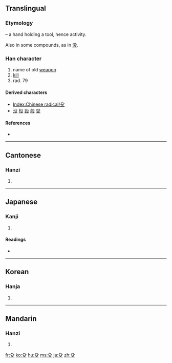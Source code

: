 ==Translingual==
{{stroke order|type=animate}}

===Etymology===
{{liushu|i}} – a hand holding a tool, hence activity.

Also {{Han simp|𠬛}} in some compounds, as in [[没]].

===Han character===
{{Han char|rn=79|rad=殳|as=00|sn=4|four=7740<sub>7</sub>|canj=竹弓水 (HNE), X竹弓水 (XHNE)|ids=⿱[[几]][[又]]}}

# name of old [[weapon]]
# [[kill]]
# rad. 79

====Derived characters====
{{rfc-header|Derived characters|lang=mul}}
* [[Index:Chinese radical/殳]]
* [[没]] [[役]] [[設]] [[般]] [[癹]]

====References====
* {{Han ref|kx=0584.170|dkj=16613|dj=0977.050|hdz=32155.010|uh=6BB3|ud=27571|bh=C95F|bd=51551}}

----

==Cantonese==

===Hanzi===
{{yue-hanzi|jyut=|y=syu4}}

# {{defn|Cantonese|sort=殳00}}

----

==Japanese==

===Kanji===
{{ja-kanji|grade=|rs=殳00}}

# {{defn|Japanese|sort=殳00}}

====Readings====
* {{ja-readings|on=[[しゅ]] (shu)|kun=[[ほこ]] (hoko)}}

----

==Korean==

===Hanja===
{{ko-hanja|hangeul=쉬|eumhun=|rv=swi|mr=swi|y=swi}}

# {{defn|Korean|sort=殳00}}

----

==Mandarin==

===Hanzi===
{{cmn-hanzi|pin=[[shū]] ([[shu1]])|wg=shu<sup>1</sup>}}

# {{defn|Mandarin|sort=殳00}}

[[fr:殳]]
[[ko:殳]]
[[hu:殳]]
[[ms:殳]]
[[ja:殳]]
[[zh:殳]]